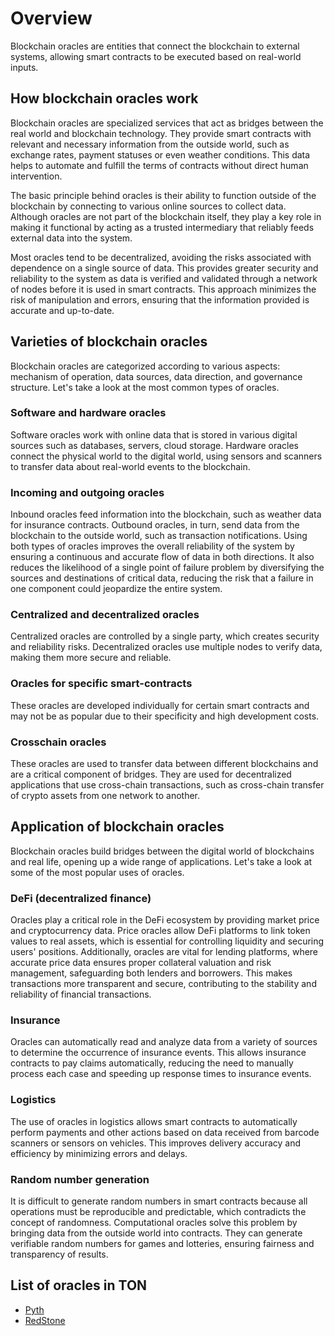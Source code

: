 
# Overview

Blockchain oracles are entities that connect the blockchain to external systems, allowing smart contracts to be executed based on real-world inputs.

## How blockchain oracles work

Blockchain oracles are specialized services that act as bridges between the real world and blockchain technology. They provide smart contracts with relevant and necessary information from the outside world, such as exchange rates, payment statuses or even weather conditions. This data helps to automate and fulfill the terms of contracts without direct human intervention.

The basic principle behind oracles is their ability to function outside of the blockchain by connecting to various online sources to collect data. Although oracles are not part of the blockchain itself, they play a key role in making it functional by acting as a trusted intermediary that reliably feeds external data into the system.

Most oracles tend to be decentralized, avoiding the risks associated with dependence on a single source of data. This provides greater security and reliability to the system as data is verified and validated through a network of nodes before it is used in smart contracts. This approach minimizes the risk of manipulation and errors, ensuring that the information provided is accurate and up-to-date.

## Varieties of blockchain oracles

Blockchain oracles are categorized according to various aspects: mechanism of operation, data sources, data direction, and governance structure. Let's take a look at the most common types of oracles.

### Software and hardware oracles

Software oracles work with online data that is stored in various digital sources such as databases, servers, cloud storage. Hardware oracles connect the physical world to the digital world, using sensors and scanners to transfer data about real-world events to the blockchain.

### Incoming and outgoing oracles

Inbound oracles feed information into the blockchain, such as weather data for insurance contracts. Outbound oracles, in turn, send data from the blockchain to the outside world, such as transaction notifications. Using both types of oracles improves the overall reliability of the system by ensuring a continuous and accurate flow of data in both directions. It also reduces the likelihood of a single point of failure problem by diversifying the sources and destinations of critical data, reducing the risk that a failure in one component could jeopardize the entire system.

### Centralized and decentralized oracles

Centralized oracles are controlled by a single party, which creates security and reliability risks. Decentralized oracles use multiple nodes to verify data, making them more secure and reliable.

### Oracles for specific smart-contracts

These oracles are developed individually for certain smart contracts and may not be as popular due to their specificity and high development costs.

### Crosschain oracles

These oracles are used to transfer data between different blockchains and are a critical component of bridges. They are used for decentralized applications that use cross-chain transactions, such as cross-chain transfer of crypto assets from one network to another.

## Application of blockchain oracles

Blockchain oracles build bridges between the digital world of blockchains and real life, opening up a wide range of applications. Let's take a look at some of the most popular uses of oracles.

### DeFi (decentralized finance)

Oracles play a critical role in the DeFi ecosystem by providing market price and cryptocurrency data. Price oracles allow DeFi platforms to link token values to real assets, which is essential for controlling liquidity and securing users' positions. Additionally, oracles are vital for lending platforms, where accurate price data ensures proper collateral valuation and risk management, safeguarding both lenders and borrowers. This makes transactions more transparent and secure, contributing to the stability and reliability of financial transactions.

### Insurance

Oracles can automatically read and analyze data from a variety of sources to determine the occurrence of insurance events. This allows insurance contracts to pay claims automatically, reducing the need to manually process each case and speeding up response times to insurance events.

### Logistics

The use of oracles in logistics allows smart contracts to automatically perform payments and other actions based on data received from barcode scanners or sensors on vehicles. This improves delivery accuracy and efficiency by minimizing errors and delays.

### Random number generation

It is difficult to generate random numbers in smart contracts because all operations must be reproducible and predictable, which contradicts the concept of randomness. Computational oracles solve this problem by bringing data from the outside world into contracts. They can generate verifiable random numbers for games and lotteries, ensuring fairness and transparency of results.

## List of oracles in TON

- [Pyth](/v3/documentation/infra/oracles/pyth)
- [RedStone](/v3/documentation/infra/oracles/redstone)

<Feedback />
